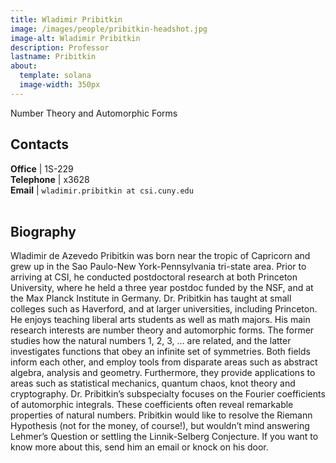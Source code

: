 ```yaml
---
title: Wladimir Pribitkin
image: /images/people/pribitkin-headshot.jpg
image-alt: Wladimir Pribitkin
description: Professor
lastname: Pribitkin
about:
  template: solana
  image-width: 350px
---
```



Number Theory and Automorphic Forms


## Contacts

<i class="bi bi-door-open"></i> **Office** | 1S-229 <br/>
<i class="bi bi-telephone"></i> **Telephone** | x3628 <br/>
<i class="bi bi-mailbox"></i> **Email** | `wladimir.pribitkin at csi.cuny.edu` <br/>
 <br/>

## Biography

Wladimir de Azevedo Pribitkin was born near the tropic of Capricorn
and grew up in the Sao Paulo-New York-Pennsylvania tri-state
area. Prior to arriving at CSI, he conducted postdoctoral research at
both Princeton University, where he held a three year postdoc funded
by the NSF, and at the Max Planck Institute in Germany. Dr. Pribitkin
has taught at small colleges such as Haverford, and at larger
universities, including Princeton. He enjoys teaching liberal arts
students as well as math majors. His main research interests are
number theory and automorphic forms. The former studies how the
natural numbers 1, 2, 3, ... are related, and the latter investigates
functions that obey an infinite set of symmetries. Both fields inform
each other, and employ tools from disparate areas such as abstract
algebra, analysis and geometry. Furthermore, they provide
applications to areas such as statistical mechanics, quantum chaos,
knot theory and cryptography. Dr. Pribitkin's subspecialty focuses
on the Fourier coefficients of automorphic integrals. These
coefficients often reveal remarkable properties of natural
numbers. Pribitkin would like to resolve the Riemann Hypothesis (not
for the money, of course!), but wouldn't mind answering
Lehmer's Question or settling the Linnik-Selberg Conjecture. If
you want to know more about this, send him an email or knock on his
door.



